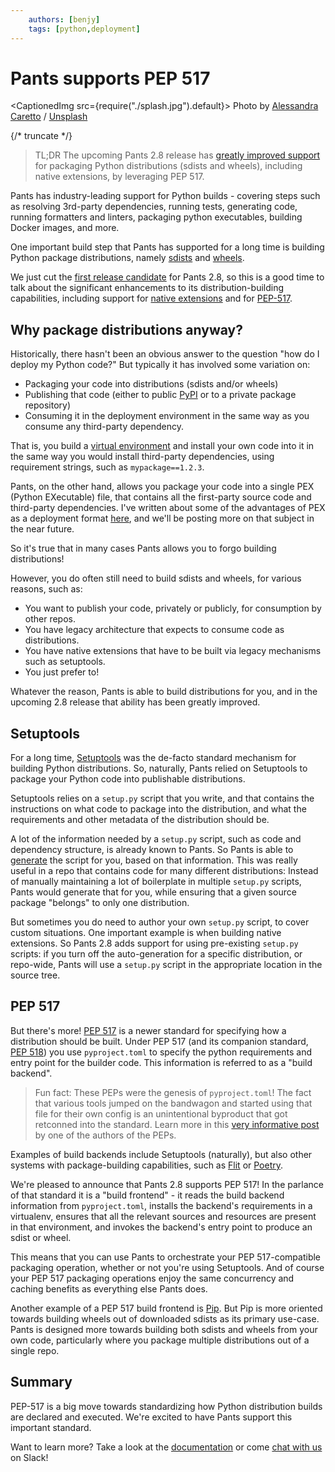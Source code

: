 ```yaml
---
    authors: [benjy]
    tags: [python,deployment]
---
```


# Pants supports PEP 517

<CaptionedImg src={require("./splash.jpg").default}>
  Photo by [Alessandra
  Caretto](https://unsplash.com/@alessandracaretto?utm_source=ghost&utm_medium=referral&utm_campaign=api-credit)
  /
  [Unsplash](https://unsplash.com/?utm_source=ghost&utm_medium=referral&utm_campaign=api-credit)
</CaptionedImg>

{/* truncate */}

> TL;DR The upcoming Pants 2.8 release has [greatly improved support](https://www.pantsbuild.org/v2.8/docs/python-distributions) for packaging Python distributions (sdists and wheels), including native extensions, by leveraging PEP 517.

Pants has industry-leading support for Python builds - covering steps such as resolving 3rd-party dependencies, running tests, generating code, running formatters and linters, packaging python executables, building Docker images, and more.

One important build step that Pants has supported for a long time is building Python package distributions, namely [sdists](https://packaging.python.org/overview/#python-source-distributions) and [wheels](https://packaging.python.org/overview/#python-binary-distributions).

We just cut the [first release candidate](https://pypi.org/project/pantsbuild.pants/2.8.0rc0/) for Pants 2.8, so this is a good time to talk about the significant enhancements to its distribution-building capabilities, including support for [native extensions](https://docs.python.org/3/extending/extending.html) and for [PEP-517](https://www.python.org/dev/peps/pep-0517/).

## Why package distributions anyway?

Historically, there hasn't been an obvious answer to the question "how do I deploy my Python code?" But typically it has involved some variation on:

- Packaging your code into distributions (sdists and/or wheels)
- Publishing that code (either to public [PyPI](https://pypi.org/) or to a private package repository)
- Consuming it in the deployment environment in the same way as you consume any third-party dependency.

That is, you build a [virtual environment](https://packaging.python.org/guides/installing-using-pip-and-virtual-environments/#creating-a-virtual-environment) and install your own code into it in the same way you would install third-party dependencies, using requirement strings, such as `mypackage==1.2.3`.

Pants, on the other hand, allows you package your code into a single PEX (Python EXecutable) file, that contains all the first-party source code and third-party dependencies. I've written about some of the advantages of PEX as a deployment format [here](../2021-10-13-pants-pex-and-docker/index.mdx), and we'll be posting more on that subject in the near future.

So it's true that in many cases Pants allows you to forgo building distributions!

However, you do often still need to build sdists and wheels, for various reasons, such as:

- You want to publish your code, privately or publicly, for consumption by other repos.
- You have legacy architecture that expects to consume code as distributions.
- You have native extensions that have to be built via legacy mechanisms such as setuptools.
- You just prefer to!

Whatever the reason, Pants is able to build distributions for you, and in the upcoming 2.8 release that ability has been greatly improved.

## Setuptools

For a long time, [Setuptools](https://setuptools.pypa.io/) was the de-facto standard mechanism for building Python distributions. So, naturally, Pants relied on Setuptools to package your Python code into publishable distributions.

Setuptools relies on a `setup.py` script that you write, and that contains the instructions on what code to package into the distribution, and what the requirements and other metadata of the distribution should be.

A lot of the information needed by a `setup.py` script, such as code and dependency structure, is already known to Pants. So Pants is able to [generate](https://www.pantsbuild.org/docs/python-distributions) the script for you, based on that information. This was really useful in a repo that contains code for many different distributions: Instead of manually maintaining a lot of boilerplate in multiple `setup.py` scripts, Pants would generate that for you, while ensuring that a given source package "belongs" to only one distribution.

But sometimes you do need to author your own `setup.py` script, to cover custom situations. One important example is when building native extensions. So Pants 2.8 adds support for using pre-existing `setup.py` scripts: if you turn off the auto-generation for a specific distribution, or repo-wide, Pants will use a `setup.py` script in the appropriate location in the source tree.

## PEP 517

But there's more! [PEP 517](https://www.python.org/dev/peps/pep-0517/) is a newer standard for specifying how a distribution should be built. Under PEP 517 (and its companion standard, [PEP 518](https://www.python.org/dev/peps/pep-0518/)) you use `pyproject.toml` to specify the python requirements and entry point for the builder code. This information is referred to as a "build backend".

> Fun fact: These PEPs were the genesis of `pyproject.toml`! The fact that various tools jumped on the bandwagon and started using that file for their own config is an unintentional byproduct that got retconned into the standard. Learn more in this [very informative post](http://daily.gopython.org/2020/03/brett-cannon-what-heck-is-pyprojecttoml.html) by one of the authors of the PEPs.

Examples of build backends include Setuptools (naturally), but also other systems with package-building capabilities, such as [Flit](https://flit.readthedocs.io/en/latest/) or [Poetry](https://github.com/python-poetry/poetry-core).

We're pleased to announce that Pants 2.8 supports PEP 517! In the parlance of that standard it is a "build frontend" - it reads the build backend information from `pyproject.toml`, installs the backend's requirements in a virtualenv, ensures that all the relevant sources and resources are present in that environment, and invokes the backend's entry point to produce an sdist or wheel.

This means that you can use Pants to orchestrate your PEP 517-compatible packaging operation, whether or not you're using Setuptools. And of course your PEP 517 packaging operations enjoy the same concurrency and caching benefits as everything else Pants does.

Another example of a PEP 517 build frontend is [Pip](https://pypi.org/project/pip/). But Pip is more oriented towards building wheels out of downloaded sdists as its primary use-case. Pants is designed more towards building both sdists and wheels from your own code, particularly where you package multiple distributions out of a single repo.

## Summary

PEP-517 is a big move towards standardizing how Python distribution builds are declared and executed. We're excited to have Pants support this important standard.

Want to learn more? Take a look at the [documentation](https://www.pantsbuild.org/v2.8/docs/python-distributions) or come [chat with us](https://www.pantsbuild.org/docs/getting-help) on Slack!
